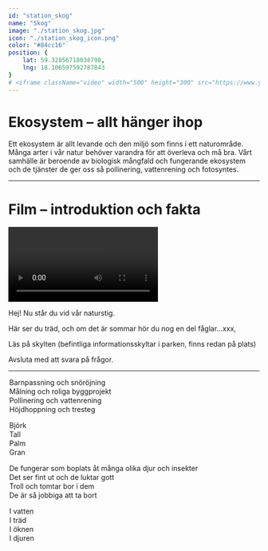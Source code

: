 ```yaml
---
id: "station_skog"
name: "Skog"
image: "./station_skog.jpg"
icon: "./station_skog_icon.png"
color: "#84cc16"
position: {
	lat: 59.32856718038798,
	lng: 18.106597592787843
}
# <iframe className="video" width="500" height="300" src="https://www.youtube-nocookie.com/embed/L3Ht908vUQA" title="YouTube video player" allow="accelerometer; autoplay; clipboard-write; encrypted-media; gyroscope; picture-in-picture; web-share" allowFullScreen></iframe>
---
```


# Ekosystem – allt hänger ihop

Ett ekosystem är allt levande och den miljö som finns i ett naturområde. Många arter i vår natur behöver varandra för att överleva och må bra. Vårt samhälle är beroende av biologisk mångfald och fungerande ekosystem och de tjänster de ger oss så pollinering, vattenrening och fotosyntes.


------

# Film – introduktion och fakta

<Video src="./skog.mp4"></Video>

Hej! Nu står du vid vår naturstig.

Här ser du träd, och om det är sommar hör du nog en del fåglar…xxx,

Läs på skylten (befintliga informationsskyltar i parken, finns redan på plats)

Avsluta med att svara på frågor.


------

<Quiz
	index="1"
	header="Fråga 1 av 4"
	image="https://picsum.photos/520/250"
	question="Vad av följande är ekosystemtjänster?">
	<Option>Barnpassning och snöröjning</Option>
	<Option>Målning och roliga byggprojekt</Option>
	<Option correct>Pollinering och vattenrening</Option>
	<Option>Höjdhoppning och tresteg</Option>
</Quiz>

<Quiz
	index="2"
	header="Fråga 2 av 4"
	image="https://picsum.photos/520/251"
	question="Vad finns det för träd runt om dig?">
	<Option>Björk</Option>
	<Option correct>Tall</Option>
	<Option>Palm</Option>
	<Option>Gran</Option>
</Quiz>

<Quiz
	index="3"
	header="Fråga 3 av 4"
	image="https://picsum.photos/520/252"
	question="Varför ska vi lämna kvar stubbar och döda gamla träd när vi avverkar skog?">
	<Option correct>De fungerar som boplats åt många olika djur och insekter</Option>
	<Option>Det ser fint ut och de luktar gott</Option>
	<Option>Troll och tomtar bor i dem</Option>
	<Option>De är så jobbiga att ta bort</Option>
</Quiz>

<Quiz
	index="4"
	header="Fråga 4 av 4"
	image="https://picsum.photos/520/253"
	question="Algblomning – var finns alger?">
	<Option correct>I vatten</Option>
	<Option>I träd</Option>
	<Option>I öknen</Option>
	<Option>I djuren</Option>
</Quiz>
